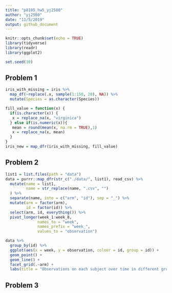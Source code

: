 ```yaml
---
title: "p8105_hw5_yj2580"
author: "yj2580"
date: "11/5/2019"
output: github_document
---
```


```r
knitr::opts_chunk$set(echo = TRUE)
library(tidyverse)
library(readr)
library(ggplot2)

set.seed(10)
```

## Problem 1

```r
iris_with_missing = iris %>% 
  map_df(~replace(.x, sample(1:150, 20), NA)) %>%
  mutate(Species = as.character(Species))

fill_value = function(x) {
  if(is.character(x)) {
   x = replace_na(x, "virginica")
  } else if(is.numeric(x)){
   mean = round(mean(x, na.rm = TRUE),1)
   x = replace_na(x, mean)
  }
}
iris_new = map_dfr(iris_with_missing, fill_value)

```

## Problem 2

```r
list1 = list.files(path = "data")
data = purrr::map_dfr(str_c("./data/", list1), read_csv) %>%
  mutate(name = list1, 
         name = str_replace(name, ".csv", "")
  ) %>%
  separate(name, into = c("arm", "id"), sep = "_") %>%
  mutate(arm = factor(arm), 
         id = factor(id)) %>%
  select(arm, id, everything()) %>%
  pivot_longer(week_1:week_8,
              names_to = "week",
              names_prefix = "week_",
              values_to = "observation")

data %>%
  group_by(id) %>%
  ggplot(aes(x = week, y = observation, colour = id, group = id)) +
  geom_point() +
  geom_line() + 
  facet_grid(.~arm) +
  labs(title = "Observations on each subject over time in different groups")
```

## Problem 3